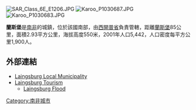 [[Image:SAR_Class_6E_E1206.JPG|thumb]]
[[Image:Karoo_P1030687.JPG|thumb]]
[[Image:Karoo_P1030683.JPG|thumb]]

'''蘭斯堡'''是[[南非|南非]]的城鎮，位於該國南部，由[[西開普省|西開普省]]負責管轄，距離[[蘭斯堡|蘭斯堡]]85公里，面積2.93平方公里，海拔高度550米，2001年人口5,442，人口密度每平方公里1,900人。

==外部連結==
* [http://www.laingsburg.gov.za Laingsburg Local Municipality] {{Wayback|url=http://www.laingsburg.gov.za/ |date=20210428184920 }}
* [https://web.archive.org/web/20100806162854/http://www.laingsburgtourism.co.za/ Laingsburg Tourism]
** [https://web.archive.org/web/20100806160755/http://www.laingsburgtourism.co.za/laingsburgflood.html Laingsburg Flood]

{{SouthAfrica-geo-stub}}
[[Category:南非城市|Category:南非城市]]